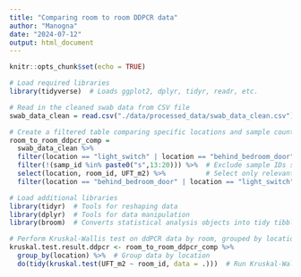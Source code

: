 ---
title: "Comparing room to room DDPCR data"
author: "Manogna"
date: "2024-07-12"
output: html_document
---

```{r setup, include=FALSE}
knitr::opts_chunk$set(echo = TRUE)
```

```{r}
# Load required libraries
library(tidyverse)  # Loads ggplot2, dplyr, tidyr, readr, etc.

# Read in the cleaned swab data from CSV file
swab_data_clean = read.csv("./data/processed_data/swab_data_clean.csv")

# Create a filtered table comparing specific locations and sample counts
room_to_room_ddpcr_comp = 
  swab_data_clean %>%
  filter(location == "light_switch" | location == "behind_bedroom_door") %>%  # Keep only these two locations
  filter(!(samp_id %in% paste0("s",13:20))) %>%  # Exclude sample IDs s13 to s20
  select(location, room_id, UFT_m2) %>%          # Select only relevant columns
  filter(location == "behind_bedroom_door" | location == "light_switch")  # Redundant filter, can be removed

# Load additional libraries
library(tidyr)  # Tools for reshaping data
library(dplyr)  # Tools for data manipulation
library(broom)  # Converts statistical analysis objects into tidy tibbles

# Perform Kruskal-Wallis test on ddPCR data by room, grouped by location
kruskal.test.result.ddpcr <- room_to_room_ddpcr_comp %>%
  group_by(location) %>%  # Group data by location
  do(tidy(kruskal.test(UFT_m2 ~ room_id, data = .)))  # Run Kruskal-Wallis test and tidy the result

```


